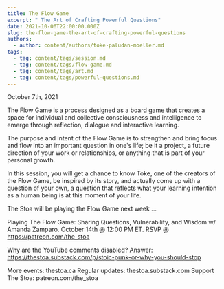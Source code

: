 ```yaml
---
title: The Flow Game
excerpt: " The Art of Crafting Powerful Questions"
date: 2021-10-06T22:00:00.000Z
slug: the-flow-game-the-art-of-crafting-powerful-questions
authors:
  - author: content/authors/toke-paludan-moeller.md
tags:
  - tag: content/tags/session.md
  - tag: content/tags/flow-game.md
  - tag: content/tags/art.md
  - tag: content/tags/powerful-questions.md
---
```


October 7th, 2021

The Flow Game is a process designed as a board game that creates a space for individual and collective consciousness and intelligence to emerge through reflection, dialogue and interactive learning. 

The purpose and intent of the Flow Game is to strengthen and bring focus and flow into an important question in one's life; be it a project, a future direction of your work or relationships, or anything that is part of your personal growth.

In this session, you will get a chance to know Toke, one of the creators of the Flow Game, be inspired by its story, and actually come up with a question of your own, a question that reflects what your learning intention as a human being is at this moment of your life.

The Stoa will be playing the Flow Game next week ... 

Playing The Flow Game: Sharing Questions, Vulnerability, and Wisdom w/ Amanda Zamparo. October 14th @ 12:00 PM ET. RSVP @ https://patreon.com/the_stoa

Why are the YouTube comments disabled? Answer: https://thestoa.substack.com/p/stoic-punk-or-why-you-should-stop

More events: thestoa.ca 
Regular updates: thestoa.substack.com 
Support The Stoa: patreon.com/the_stoa
